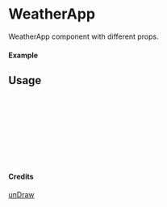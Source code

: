 
<Meta of={WeatherApp} title="unDraw/WeatherApp" />

# WeatherApp

WeatherApp component with different props.

#### Example

<Canvas of={WeatherApp.Primary} />

## Usage

```ts
import { WeatherApp } from "yadl-ui";

const Example = () => {
  return (
      <WeatherApp />
  );
};

export default Example;
```

#### Credits
[unDraw](https://undraw.co/illustrations)
